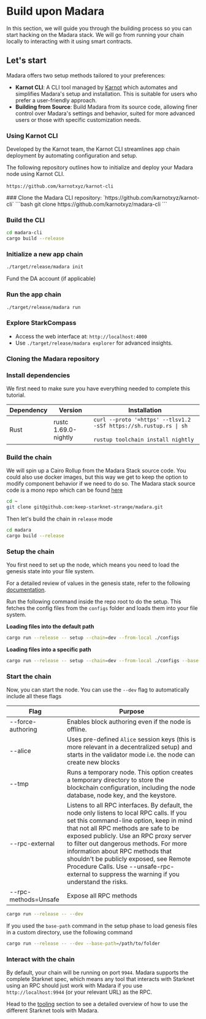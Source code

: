 
# Build upon Madara

In this section, we will guide you through the building process so you can start hacking on the Madara stack.
We will go from running your chain locally to interacting with it using smart contracts.

## Let's start

Madara offers two setup methods tailored to your preferences:

- **Karnot CLI**: A CLI tool managed by [Karnot](https://karnot.xyz) which automates and simplifies Madara's setup and installation. This is suitable for users who prefer a user-friendly approach.
- **Building from Source**: Build Madara from its source code, allowing finer control over Madara's settings and behavior, suited for more advanced users or those with specific customization needs.

### Using Karnot CLI

Developed by the Karnot team, the Karnot CLI streamlines app chain deployment by automating configuration and setup.

The following repository outlines how to initialize and deploy your Madara node using Karnot CLI.<br></br>
`https://github.com/karnotxyz/karnot-cli`

<Steps>	
### Clone the Madara CLI repository:    `https://github.com/karnotxyz/karnot-cli`
```bash 	
git clone https://github.com/karnotxyz/madara-cli	
```

### Build the CLI

```bash
cd madara-cli
cargo build --release
```

### Initialize a new app chain

```bash
./target/release/madara init
```

Fund the DA account (if applicable)

### Run the app chain

```bash
./target/release/madara run
```

### Explore StarkCompass

- Access the web interface at: `http://localhost:4000`
- Use `./target/release/madara explorer` for advanced insights.

</Steps>

### Cloning the Madara repository

<Steps>

### Install dependencies

We first need to make sure you have everything needed to complete this tutorial.

| Dependency | Version              | Installation                                                                                                  |
| ---------- | -------------------- | ------------------------------------------------------------------------------------------------------------- |
| Rust       | rustc 1.69.0-nightly | `curl --proto '=https' --tlsv1.2 -sSf https://sh.rustup.rs \| sh `<br></br>`rustup toolchain install nightly` |

### Build the chain

We will spin up a Cairo Rollup from the Madara Stack source code. You could also use docker images, but this way we get to keep
the option to modify component behavior if we need to do so. The Madara stack source code is a mono repo which can be found [here](https://github.com/keep-starknet-strange/madara)

```bash
cd ~
git clone git@github.com:keep-starknet-strange/madara.git
```

Then let's build the chain in `release` mode

```bash
cd madara
cargo build --release
```

### Setup the chain

You first need to set up the node, which means you need to load the genesis state into your file system.

For a detailed review of values in the genesis state, refer to the following [documentation](https://github.com/keep-starknet-strange/madara/blob/8c498ea363bfa995ac28154c449266f61a4679cc/docs/genesis.md#L4A%20little).

Run the following command inside the repo root to do the setup. This fetches the config files from the `configs` folder and loads them into
your file system.

**Loading files into the default path**

```bash
cargo run --release -- setup --chain=dev --from-local ./configs
```

**Loading files into a specific path**

```bash
cargo run --release -- setup --chain=dev --from-local ./configs --base-path=/path/to/folder
```

### Start the chain

Now, you can start the node. You can use the `--dev` flag to automatically include all these flags

| Flag                 | Purpose                                                                                                                                                                                                                                                                                                                                                                                                                                         |
| -------------------- | ----------------------------------------------------------------------------------------------------------------------------------------------------------------------------------------------------------------------------------------------------------------------------------------------------------------------------------------------------------------------------------------------------------------------------------------------- |
| --force-authoring    | Enables block authoring even if the node is offline.                                                                                                                                                                                                                                                                                                                                                                                            |
| --alice              | Uses pre-defined `Alice` session keys (this is more relevant in a decentralized setup) and starts in the validator mode i.e. the node can create new blocks                                                                                                                                                                                                                                                                                     |
| --tmp                | Runs a temporary node. This option creates a temporary directory to store the blockchain configuration, including the node database, node key, and the keystore.                                                                                                                                                                                                                                                                                |
| --rpc-external       | Listens to all RPC interfaces. By default, the node only listens to local RPC calls. If you set this command-line option, keep in mind that not all RPC methods are safe to be exposed publicly. Use an RPC proxy server to filter out dangerous methods. For more information about RPC methods that shouldn't be publicly exposed, see Remote Procedure Calls. Use --unsafe-rpc-external to suppress the warning if you understand the risks. |
| --rpc-methods=Unsafe | Expose all RPC methods                                                                                                                                                                                                                                                                                                                                                                                                                          |

```bash
cargo run --release -- --dev
```

If you used the `base-path` command in the setup phase to load genesis files in a custom directory, use the following command

```bash
cargo run --release -- --dev --base-path=/path/to/folder
```

### Interact with the chain

By default, your chain will be running on port `9944`. Madara supports the complete Starknet spec, which means any tool that interacts with Starknet using an RPC
should just work with Madara if you use `http://localhost:9944` (or your relevant URL) as the RPC.

Head to the [tooling](./tools) section to see a detailed overview of how to use the different Starknet tools with Madara.

</Steps>
